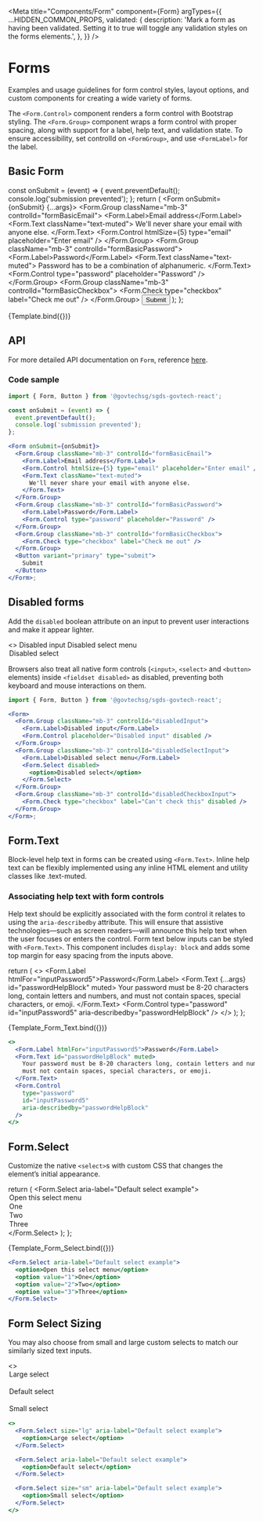 
<Meta
  title="Components/Form"
  component={Form}
  argTypes={{
    ...HIDDEN_COMMON_PROPS,
    validated: {
      description:
        'Mark a form as having been validated. Setting it to true will toggle any validation styles on the forms elements.',
    },
  }}
/>

# Forms

Examples and usage guidelines for form control styles, layout options, and custom components for creating a wide variety of forms.

The `<Form.Control>` component renders a form control with Bootstrap styling. The `<Form.Group>` component wraps a form control with proper spacing,
along with support for a label, help text, and validation state. To ensure accessibility, set controlId on `<FormGroup>`, and use `<FormLabel>` for the label.

## Basic Form

  const onSubmit = (event) => {
    event.preventDefault();
    console.log('submission prevented');
  };
  return (
    <Form onSubmit={onSubmit} {...args}>
      <Form.Group className="mb-3" controlId="formBasicEmail">
        <Form.Label>Email address</Form.Label>
        <Form.Text className="text-muted">
          We'll never share your email with anyone else.
        </Form.Text>
        <Form.Control htmlSize={5} type="email" placeholder="Enter email" />
      </Form.Group>
      <Form.Group className="mb-3" controlId="formBasicPassword">
        <Form.Label>Password</Form.Label>
        <Form.Text className="text-muted">
          Password has to be a combination of alphanumeric.
        </Form.Text>
        <Form.Control type="password" placeholder="Password" />
      </Form.Group>
      <Form.Group className="mb-3" controlId="formBasicCheckbox">
        <Form.Check type="checkbox" label="Check me out" />
      </Form.Group>
      <Button variant="primary" type="submit">
        Submit
      </Button>
    </Form>
  );
};

<Canvas>
  <Story name="Basic">{Template.bind({})}</Story>
</Canvas>

## API

<ArgsTable story="Basic" />

For more detailed API documentation on `Form`, reference <a href="https://react-bootstrap.github.io/forms/overview/" target="_blank">here</a>.

### Code sample

```jsx
import { Form, Button } from '@govtechsg/sgds-govtech-react';

const onSubmit = (event) => {
  event.preventDefault();
  console.log('submission prevented');
};

<Form onSubmit={onSubmit}>
  <Form.Group className="mb-3" controlId="formBasicEmail">
    <Form.Label>Email address</Form.Label>
    <Form.Control htmlSize={5} type="email" placeholder="Enter email" />
    <Form.Text className="text-muted">
      We'll never share your email with anyone else.
    </Form.Text>
  </Form.Group>
  <Form.Group className="mb-3" controlId="formBasicPassword">
    <Form.Label>Password</Form.Label>
    <Form.Control type="password" placeholder="Password" />
  </Form.Group>
  <Form.Group className="mb-3" controlId="formBasicCheckbox">
    <Form.Check type="checkbox" label="Check me out" />
  </Form.Group>
  <Button variant="primary" type="submit">
    Submit
  </Button>
</Form>;
```

## Disabled forms

Add the `disabled` boolean attribute on an input to prevent user interactions and make it appear lighter.

<Canvas>
  <Story name="Disabled Inputs">
    <>
      <Form.Group className="mb-3" controlId="disabledInput">
        <Form.Label>Disabled input</Form.Label>
        <Form.Control placeholder="Disabled input" disabled />
      </Form.Group>
      <Form.Group className="mb-3" controlId="disabledSelectInput">
        <Form.Label>Disabled select menu</Form.Label>
        <Form.Select disabled>
          <option>Disabled select</option>
        </Form.Select>
      </Form.Group>
      <Form.Group className="mb-3" controlId="disabledCheckboxInput">
        <Form.Check type="checkbox" label="Can't check this" disabled />
      </Form.Group>
    </>
  </Story>
</Canvas>

Browsers also treat all native form controls (`<input>`, `<select>` and `<button>` elements) inside `<fieldset disabled>` as disabled, preventing both keyboard and mouse interactions on them.

```jsx
import { Form, Button } from '@govtechsg/sgds-govtech-react';

<Form>
  <Form.Group className="mb-3" controlId="disabledInput">
    <Form.Label>Disabled input</Form.Label>
    <Form.Control placeholder="Disabled input" disabled />
  </Form.Group>
  <Form.Group className="mb-3" controlId="disabledSelectInput">
    <Form.Label>Disabled select menu</Form.Label>
    <Form.Select disabled>
      <option>Disabled select</option>
    </Form.Select>
  </Form.Group>
  <Form.Group className="mb-3" controlId="disabledCheckboxInput">
    <Form.Check type="checkbox" label="Can't check this" disabled />
  </Form.Group>
</Form>;
```

## Form.Text

Block-level help text in forms can be created using `<Form.Text>`. Inline help text can be flexibly implemented using any inline HTML element and utility classes like .text-muted.

### **Associating help text with form controls**

Help text should be explicitly associated with the form control it relates to using the `aria-describedby` attribute. This will ensure that assistive technologies—such as screen readers—will announce this help text when the user focuses or enters the control.
Form text below inputs can be styled with `<Form.Text>`. This component includes `display: block` and adds some top margin for easy spacing from the inputs above.

  return (
    <>
      <Form.Label htmlFor="inputPassword5">Password</Form.Label>
      <Form.Text {...args} id="passwordHelpBlock" muted>
        Your password must be 8-20 characters long, contain letters and numbers,
        and must not contain spaces, special characters, or emoji.
      </Form.Text>
      <Form.Control
        type="password"
        id="inputPassword5"
        aria-describedby="passwordHelpBlock"
      />
    </>
  );
};

<Canvas>
  <Story name="Form Text">{Template_Form_Text.bind({})}</Story>
</Canvas>

```jsx
<>
  <Form.Label htmlFor="inputPassword5">Password</Form.Label>
  <Form.Text id="passwordHelpBlock" muted>
    Your password must be 8-20 characters long, contain letters and numbers, and
    must not contain spaces, special characters, or emoji.
  </Form.Text>
  <Form.Control
    type="password"
    id="inputPassword5"
    aria-describedby="passwordHelpBlock"
  />
</>
```

## Form.Select

Customize the native `<select>`s with custom CSS that changes the element’s initial appearance.

  return (
    <Form.Select aria-label="Default select example">
      <option>Open this select menu</option>
      <option value="1">One</option>
      <option value="2">Two</option>
      <option value="3">Three</option>
    </Form.Select>
  );
};

<Canvas>
  <Story name="Form Select">{Template_Form_Select.bind({})}</Story>
</Canvas>

```jsx
<Form.Select aria-label="Default select example">
  <option>Open this select menu</option>
  <option value="1">One</option>
  <option value="2">Two</option>
  <option value="3">Three</option>
</Form.Select>
```

## Form Select Sizing

You may also choose from small and large custom selects to match our similarly sized text inputs.

<Canvas>
  <Story name="Form Select Sizing">
    <>
      <Form.Select size="lg" aria-label="Default select example">
        <option>Large select</option>
      </Form.Select>
      <br />
      <Form.Select aria-label="Default select example">
        <option>Default select</option>
      </Form.Select>
      <br />
      <Form.Select size="sm" aria-label="Default select example">
        <option>Small select</option>
      </Form.Select>
    </>
  </Story>
</Canvas>

```jsx
<>
  <Form.Select size="lg" aria-label="Default select example">
    <option>Large select</option>
  </Form.Select>

  <Form.Select aria-label="Default select example">
    <option>Default select</option>
  </Form.Select>

  <Form.Select size="sm" aria-label="Default select example"> 
    <option>Small select</option>
  </Form.Select>
</>
```
